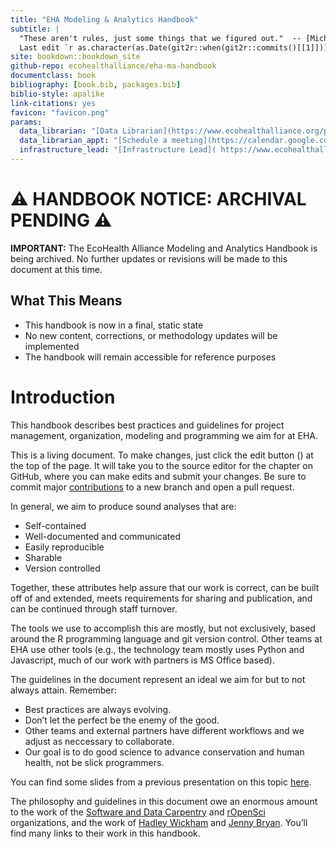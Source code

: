 ```yaml
---
title: "EHA Modeling & Analytics Handbook"
subtitle: |
  "These aren't rules, just some things that we figured out."  -- [Michael Reno Harrel](https://www.youtube.com/watch?v=66VtriAxcyw) \
  Last edit `r as.character(as.Date(git2r::when(git2r::commits()[[1]])))` by `r git2r::commits()[[1]]$author$name`
site: bookdown::bookdown_site
github-repo: ecohealthalliance/eha-ma-handbook
documentclass: book
bibliography: [book.bib, packages.bib]
biblio-style: apalike
link-citations: yes
favicon: "favicon.png"
params:
  data_librarian: "[Data Librarian](https://www.ecohealthalliance.org/personnel/collin-schwantes)"
  data_librarian_appt: "[Schedule a meeting](https://calendar.google.com/calendar/appointments/schedules/AcZssZ3GOwk4nzuezs8t_Ua1IxLW8aXHhyo4_tv1-mIv9nmT4rDkEaQuV7HbwqXervbMiX1ijDN65UZ-)"
  infrastructure_lead: "[Infrastructure Lead]( https://www.ecohealthalliance.org/personnel/andrew-espira)"
---
```


# ⚠️ HANDBOOK NOTICE: ARCHIVAL PENDING ⚠️

**IMPORTANT:** The EcoHealth Alliance Modeling and Analytics Handbook is being archived. No further updates or revisions will be made to this document at this time.

## What This Means

- This handbook is now in a final, static state
- No new content, corrections, or methodology updates will be implemented
- The handbook will remain accessible for reference purposes

# Introduction {#introduction .unnumbered}

This handbook describes best practices and guidelines for project management,
organization, modeling and programming we aim for at EHA.

This is a living document. To make changes, just click the edit button
(<i class="fa fa-edit"></i>) at the top of the page. It will take you to the
source editor for the chapter on GitHub, where you can make edits and submit
your changes. Be sure to commit major [contributions](#contributions) to a new branch and open a pull request. 

In general, we aim to produce sound analyses that are:

-   Self-contained
-   Well-documented and communicated
-   Easily reproducible
-   Sharable
-   Version controlled

Together, these attributes help assure that our work is correct, can be built
off of and extended, meets requirements for sharing and publication, and can be
continued through staff turnover.

The tools we use to accomplish this are mostly, but not exclusively, based
around the R programming language and git version control. Other teams at EHA
use other tools (e.g., the technology team mostly uses Python and Javascript,
much of our work with partners is MS Office based).

The guidelines in the document represent an ideal we aim for but to not always
attain. Remember:

-   Best practices are always evolving.
-   Don't let the perfect be the enemy of the good.
-   Other teams and external partners have different workflows and we adjust as
    neccessary to collaborate.
-   Our goal is to do good science to advance conservation and human health, not
    be slick programmers.

You can find some slides from a previous presentation on this topic
[here](assets/selfish-reproducibility-NR-2016-01-26.pdf).

The philosophy and guidelines in this document owe an enormous amount to the
work of the [Software and Data Carpentry](http://software-carpentry.org/) and
[rOpenSci](http://ropensci.org/) organizations, and the work of [Hadley
Wickham](http://hadley.nz/) and [Jenny Bryan](http://www.stat.ubc.ca/~jenny/).
You'll find many links to their work in this handbook.
